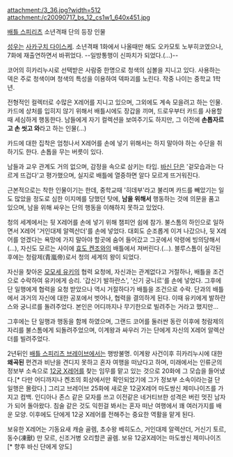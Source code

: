 attachment:/3_36.jpg?width=512
attachment:/c20090717_bs_12_cs1w1_640x451.jpg

[[배틀 스피리츠]] 소년격패 단의 등장 인물

[[성우]]는 [[사카구치 다이스케]]. 소년격패 1화에서 나올때만 해도 오카모토 노부히코였으나, 7화에 재출연하면서 바뀌었다. --일방통행이 신파치가 되었다.(…)--

코어의 히카리누시로 선택받은 사람중 한명으로 청색의 심볼을 지니고 있다. 사용하는 덱은 주로 청색이며 청색의 특성을 이용하여 덱파괴를 노린다. 작중 나이는 중학교 1학년.

전형적인 컬렉터로 수많은 X레어를 지니고 있으며, 그외에도 계속 모을려고 하는 인물. 카드에 상처를 입히지 않기 위해서 배틀시에도 장갑을 끼며, 드로우부터 카드를 사용할때 세심하게 행동한다. 남들에게 자기 컬렉션을 보여주기도 하지만, 그 이전에 '''손톱자르고 손 씻고 와'''라고 하는 인물(…)

카드에 대한 집착은 엄청나서 X레어를 손에 넣기 위해서는 하지 말아야 하는 수단을 취하기도 한다. 손톱을 무는 버릇이 있다.

남들과 교우 관계도 거의 없으며, 감정을 속으로 삼키는 타입. [[바신 단]]은 '겉모습과는 다르게 뜨겁다'고 평가했으며, 실지로 배틀에 열중하면 알다 모르게 뜨거워진다. 

근본적으로는 착한 인물이기는 한데, 중학교때 '히데부'라고 불리며 카드를 빼았기는 일도 많았을 정도로 심한 이지메를 당했던 탓에, '''남을 위해서''' 행동하는 것에 의문을 품고 있으며, 남을 위해 싸우는 단의 행동을 이해하지 못하고 있었다.

청의 세계에서는 뒷 X레어를 손에 넣기 위해 챔피언 쉽에 참가. 불스톰의 하인으로 일하면서 X레어 '거인대제 알렉산더'를 손에 넣었다. 대회도 순조롭게 이겨 나갔으나, 뒷 X레어를 얻겠다는 욕망에 가지 말아야 할곳에 숨어 들어갔고 그곳에서 악령에 빙의당해서(…), 자신도 모르는 사이에 [[효도 켄조]]와의 배틀에서 져버린다.(…). 블루스톰이 실각된 후에는 청람제(青嵐帝)로서 청의 세계의 왕이 되었다.

자신을 찾아온 [[모모세 유키]]의 협력 요청에, 자신과는 관계없다고 거절하나, 배틀을 조건으로 수락하여 유키에게 승리. '갑신기 발하란스', '신기 궁니르'를 손에 넣었다. 그후에 단 일행에게 협력을 요청 받았으나 역시 거절하다가 배틀을 조건으로 수락. 단과의 배틀에서 과거의 자신에 대한 공포에서 벗어나, 협력을 결의하게 된다. 이때 유키에게 발하란스와 궁니르를 돌려주었다. 본인은 어디까지나 무기한으로 빌려주는 거라고 했지만…

그후에는 단 일행과 행동을 함께 하였으며, 그랜드 코어를 둘러싼 동란 이후에 청람제의 자리를 불스톰에게 되돌려주었으며, 이계왕과 싸우러 가는 단에게 자신의 X레어 알렉산더를 빌려주었다.

2년뒤인 [[배틀 스피리츠 브레이브]]에서는 행방불명. 이계왕 사건이후 히카리누시에 대한 '''왜곡된''' 편견과 비난을 견디지 못하고 혼자 여행을 떠났다고 하며, 미래에서는 인류군의 정보부 소속으로 [[12궁 X레어]]를 찾는 임무를 맡고 있는 것으로 20화에 그 모습을 들어냈다.[* 다만 어디까지나 켄조의 회상에서만 확인되었기에 그가 정보부 소속이라는걸 단 일행은 몰랐다.] 그리고 브레이브 25화에 새로운 12궁X레어 마도쌍신 제미나이즈를 가지고 컴백. 인디아나 존스 같은 모자를 쓰고 이전같은 네거티브한 성격은 버린 멋진 남자가 되어 돌아왔다. 침술 같은 것도 익힌걸 봐서는 혼자 떠난 여행에서 꽤 여러가지를 배운 모양. 이후에도 단에게 12궁 X레어를 전해주는 중요한 역활을 맡게 된다.

보유한 X레어는 기동요새 캐슬 골렘, 초수왕 베히도스, 거인대제 알렉산더, 거신기 토르, 동수(凍獸) 만 모르, 신조거병 오리할콘 골렘. 보유 12궁X레어는 마도쌍신 제미나이즈[* 향후 바신 단에게 양도]
